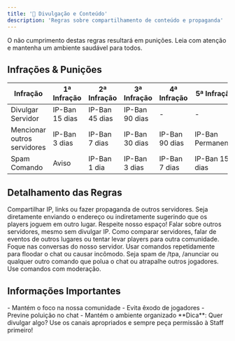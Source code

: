 ```yaml
---
title: '📢 Divulgação e Conteúdo'
description: 'Regras sobre compartilhamento de conteúdo e propaganda'
---
```


<Note>
 O não cumprimento destas regras resultará em punições. Leia com atenção e mantenha um ambiente saudável para todos.
</Note>

## Infrações & Punições

| Infração | 1ª Infração | 2ª Infração | 3ª Infração | 4ª Infração | 5ª Infração |
|----------|-------------|-------------|-------------|-------------|-------------|
| Divulgar Servidor | IP-Ban 15 dias | IP-Ban 45 dias | IP-Ban 90 dias | - | - |
| Mencionar outros servidores | IP-Ban 3 dias | IP-Ban 7 dias | IP-Ban 30 dias | IP-Ban 90 dias | IP-Ban Permanente |
| Spam Comando | Aviso | IP-Ban 1 dia | IP-Ban 3 dias | IP-Ban 7 dias | IP-Ban 15 dias |

## Detalhamento das Regras

<AccordionGroup>
 <Accordion title="Divulgar Servidor">
   Compartilhar IP, links ou fazer propaganda de outros servidores. Seja diretamente enviando o endereço ou indiretamente sugerindo que os players joguem em outro lugar. Respeite nosso espaço!
 </Accordion>

 <Accordion title="Mencionar outros servidores">
   Falar sobre outros servidores, mesmo sem divulgar IP. Como comparar servidores, falar de eventos de outros lugares ou tentar levar players para outra comunidade. Foque nas conversas do nosso servidor.
 </Accordion>

 <Accordion title="Spam Comando">
   Usar comandos repetidamente para floodar o chat ou causar incômodo. Seja spam de /tpa, /anunciar ou qualquer outro comando que polua o chat ou atrapalhe outros jogadores. Use comandos com moderação.
 </Accordion>
</AccordionGroup>

## Informações Importantes

<Card title="Por que essas regras?" icon="shield">
- Mantém o foco na nossa comunidade
- Evita êxodo de jogadores  
- Previne poluição no chat
- Mantém o ambiente organizado
</Card>

<Warning>
**Dica**: Quer divulgar algo? Use os canais apropriados e sempre peça permissão à Staff primeiro!
</Warning>